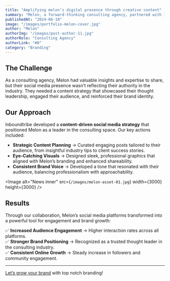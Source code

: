 ```yaml
---
title: "Amplifying melon’s digital presence through creative content"
summary: "Melon, a forward-thinking consulting agency, partnered with Inboundtribe to elevate their brand through strategic and engaging social media content. Our tailored approach positioned them as industry leaders while driving engagement and visibility."
publishedAt: "2024-06-10"
image: "/images/portfolio-melon-cover.jpg"
author: "Melon"
authorImg: "/images/post-author-11.jpg"
authorRole: "Consulting Agency"
authorLink: "#0"
category: "Branding"
---
```


## The Challenge  

As a consulting agency, Melon had valuable insights and expertise to share, but their social media presence wasn’t reflecting their authority in the industry. They needed a content strategy that showcased their thought leadership, engaged their audience, and reinforced their brand identity.  

## Our Approach  

Inboundtribe developed a **content-driven social media strategy** that positioned Melon as a leader in the consulting space. Our key actions included:  

- **Strategic Content Planning** → Curated engaging posts tailored to their audience, from insightful industry tips to client success stories.  
- **Eye-Catching Visuals** → Designed sleek, professional graphics that aligned with Melon’s branding and enhanced shareability.  
- **Consistent Brand Voice** → Developed a tone that resonated with their audience, balancing professionalism with approachability.  

<Image
  alt="News inner"
  src={`/images/melon-asset-01.jpg`}
  width={3000}
  height={3000}
/>

## Results  

Through our collaboration, Melon’s social media platforms transformed into a powerful tool for engagement and brand growth:  

✅ **Increased Audience Engagement** → Higher interaction rates across all platforms.  
✅ **Stronger Brand Positioning** → Recognized as a trusted thought leader in the consulting industry.  
✅ **Consistent Online Growth** → Steady increase in followers and community engagement.  

---  

[Let’s grow your brand](/contact) with top notch branding!